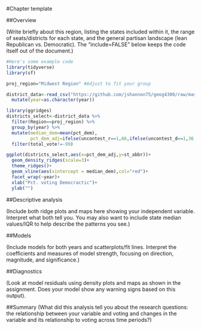 #Chapter template

##Overview

(Write briefly about this region, listing the states included within it, the range of seats/districts for each state, and the general partisan landscape (lean Republican vs. Democratic). The "include=FALSE" below keeps the code itself out of the document.)

```r
#Here's some example code
library(tidyverse)
library(sf)

proj_region="Midwest Region" #Adjust to fit your group

district_data<-read_csv("https://github.com/jshannon75/geog4300/raw/master/Labs/Final_assignment/districts_data_all.csv") %>%
  mutate(year=as.character(year))

library(ggridges)
districts_select<-district_data %>%
  filter(Region==proj_region) %>%
  group_by(year) %>%
  mutate(median_dem=mean(pct_dem),
         pct_dem_adj=ifelse(uncontest_r==1,66,ifelse(uncontest_d==1,36,pct_dem))) %>%
  filter(total_vote!=-99)

ggplot(districts_select,aes(x=pct_dem_adj,y=st_abbr))+
  geom_density_ridges(scale=3)+
  theme_ridges()+
  geom_vline(aes(xintercept = median_dem),col="red")+
  facet_wrap(~year)+
  xlab("Pct. voting Democractic")+
  ylab("")

```

##Descriptive analysis

(Include both ridge plots and maps here showing your independent variable. Interpret what both tell you. You may also want to include state median values/IQR to help describe the patterns you see.)

##Models

(Include models for both years and scatterplots/fit lines. Interpret the coefficients and measures of model strength, focusing on direction, magnitude, and significance.)

##Diagnostics

(Look at model residuals using density plots and maps as shown in the assignment. Does your model show any warning signs based on this output).

##Summary
(What did this analysis tell you about the research questions: the relationship between your variable and voting and changes in the variable and its relationship to voting across time periods?)